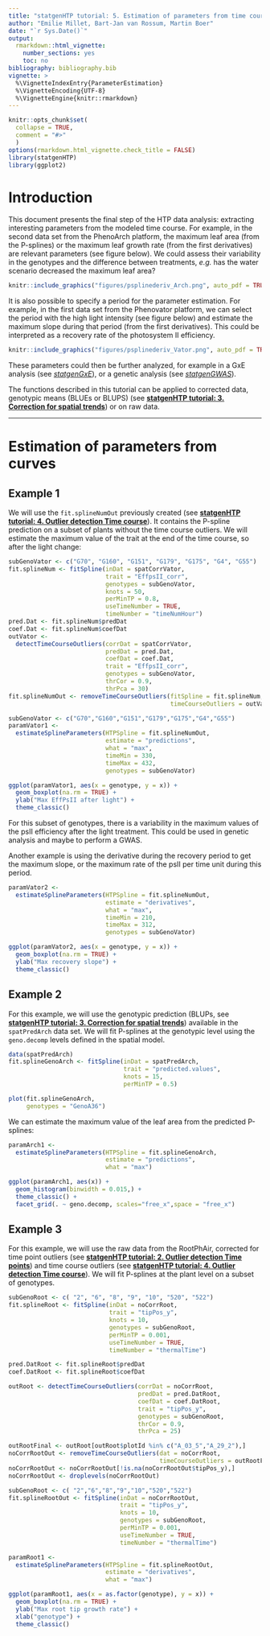 ```yaml
---
title: "statgenHTP tutorial: 5. Estimation of parameters from time courses"
author: "Emilie Millet, Bart-Jan van Rossum, Martin Boer"
date: "`r Sys.Date()`"
output:
  rmarkdown::html_vignette:
    number_sections: yes
    toc: no
bibliography: bibliography.bib
vignette: >
  %\VignetteIndexEntry{ParameterEstimation} 
  %\VignetteEncoding{UTF-8} 
  %\VignetteEngine{knitr::rmarkdown}
---
```


```r
knitr::opts_chunk$set(
  collapse = TRUE,
  comment = "#>"
  )
options(rmarkdown.html_vignette.check_title = FALSE)
library(statgenHTP)
library(ggplot2)
```

# Introduction

This document presents the final step of the HTP data analysis: extracting interesting parameters from the modeled time course. For example, in the second data set from the PhenoArch platform, the maximum leaf area (from the P-splines) or the maximum leaf growth rate (from the first derivatives) are relevant parameters (see figure below). We could assess their variability in the genotypes and the difference between treatments, *e.g.* has the water scenario decreased the maximum leaf area? 

```r
knitr::include_graphics("figures/psplinederiv_Arch.png", auto_pdf = TRUE)
```

It is also possible to specify a period for the parameter estimation. For example, in the first data set from the Phenovator platform, we can select the period with the high light intensity (see figure below) and estimate the maximum slope during that period (from the first derivatives). This could be interpreted as a recovery rate of the photosystem II efficiency. 

```r
knitr::include_graphics("figures/psplinederiv_Vator.png", auto_pdf = TRUE)
```

These parameters could then be further analyzed, for example in a GxE analysis (see [*statgenGxE*](https://biometris.github.io/statgenGxE/index.html)), or a genetic analysis (see [*statgenGWAS*](https://biometris.github.io/statgenGWAS/index.html)).

The functions described in this tutorial can be applied to corrected data, genotypic means (BLUEs or BLUPS) (see [**statgenHTP tutorial: 3. Correction for spatial trends**](SpatialModel_HTP.html)) or on raw data.

------------------------------------------------------------------------

# Estimation of parameters from curves

## Example 1

We will use the `fit.splineNumOut` previously created (see [**statgenHTP tutorial: 4. Outlier detection Time course**](OutliersTimeCourse_HTP.html)). It contains the P-spline prediction on a subset of plants without the time course outliers. We will estimate the maximum value of the trait at the end of the time course, so after the light change:

```r
subGenoVator <- c("G70", "G160", "G151", "G179", "G175", "G4", "G55")
fit.splineNum <- fitSpline(inDat = spatCorrVator,
                           trait = "EffpsII_corr",
                           genotypes = subGenoVator,
                           knots = 50,
                           perMinTP = 0.8,
                           useTimeNumber = TRUE,
                           timeNumber = "timeNumHour")
pred.Dat <- fit.splineNum$predDat
coef.Dat <- fit.splineNum$coefDat
outVator <-
  detectTimeCourseOutliers(corrDat = spatCorrVator,
                           predDat = pred.Dat,
                           coefDat = coef.Dat,
                           trait = "EffpsII_corr",
                           genotypes = subGenoVator,
                           thrCor = 0.9,
                           thrPca = 30) 
fit.splineNumOut <- removeTimeCourseOutliers(fitSpline = fit.splineNum,
                                             timeCourseOutliers = outVator)
```


```r
subGenoVator <- c("G70","G160","G151","G179","G175","G4","G55")
paramVator1 <-
  estimateSplineParameters(HTPSpline = fit.splineNumOut,
                           estimate = "predictions",
                           what = "max",
                           timeMin = 330,
                           timeMax = 432,
                           genotypes = subGenoVator)

ggplot(paramVator1, aes(x = genotype, y = x)) + 
  geom_boxplot(na.rm = TRUE) +
  ylab("Max EffPsII after light") +
  theme_classic()
```

For this subset of genotypes, there is a variability in the maximum values of the psII efficiency after the light treatment. This could be used in genetic analysis and maybe to perform a GWAS.

Another example is using the derivative during the recovery period to get the maximum slope, or the maximum rate of the psII per time unit during this period.

```r
paramVator2 <-
  estimateSplineParameters(HTPSpline = fit.splineNumOut,
                           estimate = "derivatives",
                           what = "max",
                           timeMin = 210,
                           timeMax = 312,
                           genotypes = subGenoVator)

ggplot(paramVator2, aes(x = genotype, y = x)) + 
  geom_boxplot(na.rm = TRUE) +
  ylab("Max recovery slope") +
  theme_classic()
```

## Example 2

For this example, we will use the genotypic prediction (BLUPs, see [**statgenHTP tutorial: 3. Correction for spatial trends**](SpatialModel_HTP.html)) available in the `spatPredArch` data set. We will fit P-splines at the genotypic level using the `geno.decomp` levels defined in the spatial model.

```r
data(spatPredArch)  
fit.splineGenoArch <- fitSpline(inDat = spatPredArch, 
                                trait = "predicted.values",
                                knots = 15,
                                perMinTP = 0.5)

plot(fit.splineGenoArch, 
     genotypes = "GenoA36")
```

We can estimate the maximum value of the leaf area from the predicted P-splines:

```r
paramArch1 <-
  estimateSplineParameters(HTPSpline = fit.splineGenoArch,
                           estimate = "predictions",
                           what = "max")
```


```r
ggplot(paramArch1, aes(x)) + 
  geom_histogram(binwidth = 0.015,) +
  theme_classic() +
  facet_grid(. ~ geno.decomp, scales="free_x",space = "free_x")
```


## Example 3

For this example, we will use the raw data from the RootPhAir, corrected for time point outliers (see [**statgenHTP tutorial: 2. Outlier detection Time points**](OutliersTimePoint_HTP.html)) and time course outliers (see [**statgenHTP tutorial: 4. Outlier detection Time course**](OutliersTimeCourse_HTP.html)). We will fit P-splines at the plant level on a subset of genotypes.

```r
subGenoRoot <- c( "2", "6", "8", "9", "10", "520", "522")
fit.splineRoot <- fitSpline(inDat = noCorrRoot,
                            trait = "tipPos_y",
                            knots = 10,
                            genotypes = subGenoRoot,
                            perMinTP = 0.001,
                            useTimeNumber = TRUE,
                            timeNumber = "thermalTime")

pred.DatRoot <- fit.splineRoot$predDat
coef.DatRoot <- fit.splineRoot$coefDat

outRoot <- detectTimeCourseOutliers(corrDat = noCorrRoot,
                                    predDat = pred.DatRoot,
                                    coefDat = coef.DatRoot,
                                    trait = "tipPos_y",
                                    genotypes = subGenoRoot,
                                    thrCor = 0.9,
                                    thrPca = 25)

outRootFinal <- outRoot[outRoot$plotId %in% c("A_03_5","A_29_2"),]
noCorrRootOut <- removeTimeCourseOutliers(dat = noCorrRoot,
                                          timeCourseOutliers = outRootFinal)
noCorrRootOut <- noCorrRootOut[!is.na(noCorrRootOut$tipPos_y),]
noCorrRootOut <- droplevels(noCorrRootOut)
```

```r
subGenoRoot <- c( "2","6","8","9","10","520","522")
fit.splineRootOut <- fitSpline(inDat = noCorrRootOut,
                               trait = "tipPos_y",
                               knots = 10,
                               genotypes = subGenoRoot,
                               perMinTP = 0.001,
                               useTimeNumber = TRUE,
                               timeNumber = "thermalTime")
```


```r
paramRoot1 <-
  estimateSplineParameters(HTPSpline = fit.splineRootOut,
                           estimate = "derivatives",
                           what = "max")

ggplot(paramRoot1, aes(x = as.factor(genotype), y = x)) + 
  geom_boxplot(na.rm = TRUE) +
  ylab("Max root tip growth rate") +
  xlab("genotype") +
  theme_classic()
```
